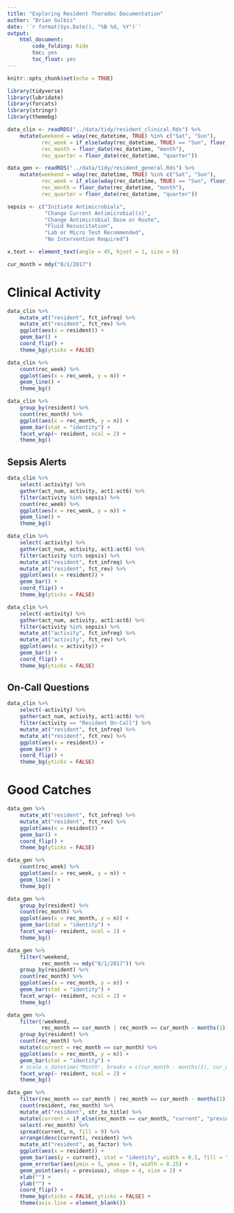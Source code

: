 ```yaml
---
title: "Exploring Resident Theradoc Documentation"
author: "Brian Gulbis"
date: '`r format(Sys.Date(), "%B %d, %Y")`'
output: 
    html_document:
        code_folding: hide
        toc: yes
        toc_float: yes
---
```


```r
knitr::opts_chunk$set(echo = TRUE)
```

```r
library(tidyverse)
library(lubridate)
library(forcats)
library(stringr)
library(themebg)

data_clin <- readRDS("../data/tidy/resident_clinical.Rds") %>%
    mutate(weekend = wday(rec_datetime, TRUE) %in% c("Sat", "Sun"),
           rec_week = if_else(wday(rec_datetime, TRUE) == "Sun", floor_date(rec_datetime, "week") - days(6), floor_date(rec_datetime, "week") + days(1)),
           rec_month = floor_date(rec_datetime, "month"),
           rec_quarter = floor_date(rec_datetime, "quarter"))

data_gen <- readRDS("../data/tidy/resident_general.Rds") %>%
    mutate(weekend = wday(rec_datetime, TRUE) %in% c("Sat", "Sun"), 
           rec_week = if_else(wday(rec_datetime, TRUE) == "Sun", floor_date(rec_datetime, "week") - days(6), floor_date(rec_datetime, "week") + days(1)),
           rec_month = floor_date(rec_datetime, "month"),
           rec_quarter = floor_date(rec_datetime, "quarter"))

sepsis <- c("Initiate Antimicrobials", 
            "Change Current Antimicrobial(s)", 
            "Change Antimicrobial Dose or Route",
            "Fluid Resuscitation",
            "Lab or Micro Test Recommended",
            "No Intervention Required")

x.text <- element_text(angle = 45, hjust = 1, size = 6)

cur_month = mdy("8/1/2017")
```

# Clinical Activity
```r
data_clin %>%
    mutate_at("resident", fct_infreq) %>%
    mutate_at("resident", fct_rev) %>%
    ggplot(aes(x = resident)) +
    geom_bar() +
    coord_flip() +
    theme_bg(yticks = FALSE) 
```

```r
data_clin %>%
    count(rec_week) %>%
    ggplot(aes(x = rec_week, y = n)) +
    geom_line() +
    theme_bg()
```

```r
data_clin %>%
    group_by(resident) %>%
    count(rec_month) %>%
    ggplot(aes(x = rec_month, y = n)) +
    geom_bar(stat = "identity") +
    facet_wrap(~ resident, ncol = 2) +
    theme_bg()
```

## Sepsis Alerts

```r
data_clin %>%
    select(-activity) %>%
    gather(act_num, activity, act1:act6) %>%
    filter(activity %in% sepsis) %>%
    count(rec_week) %>%
    ggplot(aes(x = rec_week, y = n)) +
    geom_line() +
    theme_bg()
```

```r
data_clin %>%
    select(-activity) %>%
    gather(act_num, activity, act1:act6) %>%
    filter(activity %in% sepsis) %>%
    mutate_at("resident", fct_infreq) %>%
    mutate_at("resident", fct_rev) %>%
    ggplot(aes(x = resident)) +
    geom_bar() +
    coord_flip() +
    theme_bg(yticks = FALSE) 
```

```r
data_clin %>%
    select(-activity) %>%
    gather(act_num, activity, act1:act6) %>%
    filter(activity %in% sepsis) %>%
    mutate_at("activity", fct_infreq) %>%
    mutate_at("activity", fct_rev) %>%
    ggplot(aes(x = activity)) +
    geom_bar() +
    coord_flip() +
    theme_bg(yticks = FALSE)
```

## On-Call Questions

```r
data_clin %>%
    select(-activity) %>%
    gather(act_num, activity, act1:act6) %>%
    filter(activity == "Resident On-Call") %>%
    mutate_at("resident", fct_infreq) %>%
    mutate_at("resident", fct_rev) %>%
    ggplot(aes(x = resident)) +
    geom_bar() +
    coord_flip() +
    theme_bg(yticks = FALSE) 
```

# Good Catches
```r
data_gen %>%
    mutate_at("resident", fct_infreq) %>%
    mutate_at("resident", fct_rev) %>%
    ggplot(aes(x = resident)) +
    geom_bar() +
    coord_flip() +
    theme_bg(yticks = FALSE) 
```

```r
data_gen %>%
    count(rec_week) %>%
    ggplot(aes(x = rec_week, y = n)) +
    geom_line() +
    theme_bg()
```

```r
data_gen %>%
    group_by(resident) %>%
    count(rec_month) %>%
    ggplot(aes(x = rec_month, y = n)) +
    geom_bar(stat = "identity") +
    facet_wrap(~ resident, ncol = 2) +
    theme_bg()
```

```r
data_gen %>%
    filter(!weekend,
           rec_month >= mdy("8/1/2017")) %>%
    group_by(resident) %>%
    count(rec_month) %>%
    ggplot(aes(x = rec_month, y = n)) +
    geom_bar(stat = "identity") +
    facet_wrap(~ resident, ncol = 2) +
    theme_bg()
```

```r
data_gen %>%
    filter(!weekend,
           rec_month == cur_month | rec_month == cur_month - months(1)) %>%
    group_by(resident) %>%
    count(rec_month) %>%
    mutate(current = rec_month == cur_month) %>%
    ggplot(aes(x = rec_month, y = n)) +
    geom_bar(stat = "identity") +
    # scale_x_datetime("Month", breaks = c(cur_month - months(1), cur_month), labels = c("Last Month", "Current")) +
    facet_wrap(~ resident, ncol = 2) +
    theme_bg()
```

```r
data_gen %>%
    filter(rec_month == cur_month | rec_month == cur_month - months(1)) %>%
    count(resident, rec_month) %>%
    mutate_at("resident", str_to_title) %>%
    mutate(current = if_else(rec_month == cur_month, "current", "previous")) %>%
    select(-rec_month) %>%
    spread(current, n, fill = 0) %>%
    arrange(desc(current), resident) %>%
    mutate_at("resident", as_factor) %>%
    ggplot(aes(x = resident)) +
    geom_bar(aes(y = current), stat = "identity", width = 0.5, fill = "grey65") +
    geom_errorbar(aes(ymin = 5, ymax = 5), width = 0.25) +
    geom_point(aes(y = previous), shape = 4, size = 2) +
    xlab("") +
    ylab("") +
    coord_flip() +
    theme_bg(xticks = FALSE, yticks = FALSE) +
    theme(axis.line = element_blank())
```


